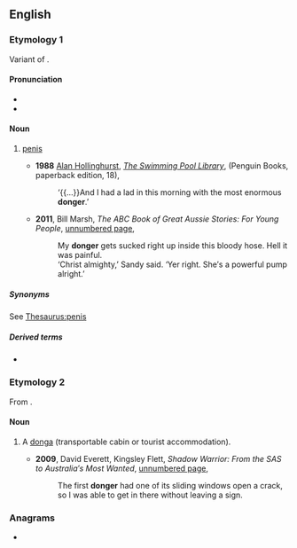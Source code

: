 ==English==

===Etymology 1===
Variant of {{m|en|dong}}.

====Pronunciation====
* {{IPA|en|/ˈdɒŋə/}}
* {{audio|en|LL-Q1860 (eng)-Vealhurl-donger.wav ‎|Audio (UK)}}

====Noun====
{{en-noun}}

# {{lb|en|UK|Africa|AU|informal}} [[penis]]
#* '''1988''' [[w:Alan Hollinghurst|Alan Hollinghurst]], ''[[w:The Swimming Pool Library|The Swimming Pool Library]]'', (Penguin Books, paperback edition, 18),
#*: ‘{{...}}And I had a lad in this morning with the most enormous '''donger'''.’
#* '''2011''', Bill Marsh, ''The ABC Book of Great Aussie Stories: For Young People'', [http://books.google.com.au/books?id=3GaLwaeRAd0C&pg=PT39&dq=%22donger%22|%22dongers%22+australia+-intitle:%22%22+-inauthor:%22%22&hl=en&sa=X&ei=RWtCT4c-ipaJB-Crsb0E&redir_esc=y#v=onepage&q&f=false unnumbered page],
#*: My '''donger''' gets sucked right up inside this bloody hose. Hell it was painful.
#*: ‘Christ almighty,’ Sandy said. ‘Yer right. She′s a powerful pump alright.’

=====Synonyms=====
See [[Thesaurus:penis]]

=====Derived terms=====
* {{l|en|dry as a dead dingo's donger}} {{qualifier|Australian}}

===Etymology 2===
From {{m|en|donga||transportable cabin}}.

====Noun====
{{en-noun}}

# {{lb|en|Australia}} A [[donga]] (transportable cabin or tourist accommodation).
#* '''2009''', David Everett, Kingsley Flett, ''Shadow Warrior: From the SAS to Australia′s Most Wanted'', [http://books.google.com.au/books?id=mu5pWC4XXBkC&pg=PT414&dq=%22donger%22|%22dongers%22+australia+-intitle:%22%22+-inauthor:%22%22&hl=en&sa=X&ei=kWFCT5uNGomjiQeKtMTmBA&redir_esc=y#v=onepage&q&f=false unnumbered page],
#*: The first '''donger''' had one of its sliding windows open a crack, so I was able to get in there without leaving a sign.

===Anagrams===
* {{anagrams|en|a=degnor|Gonder|Gorden|degron|gerdon|groned}}